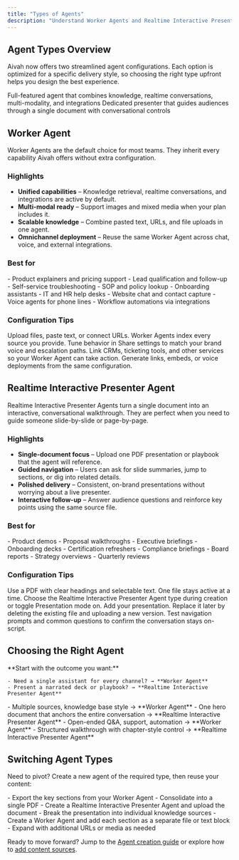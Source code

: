 ```yaml
---
title: "Types of Agents"
description: "Understand Worker Agents and Realtime Interactive Presenter Agents"
---
```


## Agent Types Overview

Aivah now offers two streamlined agent configurations. Each option is optimized for a specific delivery style, so choosing the right type upfront helps you design the best experience.

<CardGroup cols={2}>
  <Card title="Worker Agent" icon="rocket">
    Full-featured agent that combines knowledge, realtime conversations, multi-modality, and integrations
  </Card>
  <Card title="Realtime Interactive Presenter Agent" icon="presentation">
    Dedicated presenter that guides audiences through a single document with conversational controls
  </Card>
</CardGroup>

## Worker Agent

Worker Agents are the default choice for most teams. They inherit every capability Aivah offers without extra configuration.

### Highlights

- **Unified capabilities** – Knowledge retrieval, realtime conversations, and integrations are active by default.
- **Multi-modal ready** – Support images and mixed media when your plan includes it.
- **Scalable knowledge** – Combine pasted text, URLs, and file uploads in one agent.
- **Omnichannel deployment** – Reuse the same Worker Agent across chat, voice, and external integrations.

### Best for

<AccordionGroup>
  <Accordion title="Customer and Revenue Teams">
    - Product explainers and pricing support  
    - Lead qualification and follow-up  
    - Self-service troubleshooting
  </Accordion>
  <Accordion title="Internal Enablement">
    - SOP and policy lookup  
    - Onboarding assistants  
    - IT and HR help desks
  </Accordion>
  <Accordion title="Always-On Experiences">
    - Website chat and contact capture  
    - Voice agents for phone lines  
    - Workflow automations via integrations
  </Accordion>
</AccordionGroup>

### Configuration Tips

<Steps>
  <Step title="Add Knowledge Sources">
    Upload files, paste text, or connect URLs. Worker Agents index every source you provide.
  </Step>
  <Step title="Tailor Responses">
    Tune behavior in Share settings to match your brand voice and escalation paths.
  </Step>
  <Step title="Connect Integrations">
    Link CRMs, ticketing tools, and other services so your Worker Agent can take action.
  </Step>
  <Step title="Publish Everywhere">
    Generate links, embeds, or voice deployments from the same configuration.
  </Step>
</Steps>

## Realtime Interactive Presenter Agent

Realtime Interactive Presenter Agents turn a single document into an interactive, conversational walkthrough. They are perfect when you need to guide someone slide-by-slide or page-by-page.

### Highlights

- **Single-document focus** – Upload one PDF presentation or playbook that the agent will reference.
- **Guided navigation** – Users can ask for slide summaries, jump to sections, or dig into related details.
- **Polished delivery** – Consistent, on-brand presentations without worrying about a live presenter.
- **Interactive follow-up** – Answer audience questions and reinforce key points using the same source file.

### Best for

<AccordionGroup>
  <Accordion title="Sales Presentations">
    - Product demos  
    - Proposal walkthroughs  
    - Executive briefings
  </Accordion>
  <Accordion title="Training and Enablement">
    - Onboarding decks  
    - Certification refreshers  
    - Compliance briefings
  </Accordion>
  <Accordion title="Investor and Leadership Updates">
    - Board reports  
    - Strategy overviews  
    - Quarterly reviews
  </Accordion>
</AccordionGroup>

### Configuration Tips

<Steps>
  <Step title="Prepare the Document">
    Use a PDF with clear headings and selectable text. One file stays active at a time.
  </Step>
  <Step title="Enable Presenter Mode">
    Choose the Realtime Interactive Presenter Agent type during creation or toggle Presentation mode on.
  </Step>
  <Step title="Upload the Deck">
    Add your presentation. Replace it later by deleting the existing file and uploading a new version.
  </Step>
  <Step title="Rehearse the Flow">
    Test navigation prompts and common questions to confirm the conversation stays on-script.
  </Step>
</Steps>

## Choosing the Right Agent

<Tabs>
  <Tab title="Decision Guide">
    **Start with the outcome you want:**
    
    - Need a single assistant for every channel? → **Worker Agent**
    - Present a narrated deck or playbook? → **Realtime Interactive Presenter Agent**
  </Tab>
  <Tab title="Content Strategy">
    - Multiple sources, knowledge base style → **Worker Agent**  
    - One hero document that anchors the entire conversation → **Realtime Interactive Presenter Agent**
  </Tab>
  <Tab title="Interaction Pattern">
    - Open-ended Q&A, support, automation → **Worker Agent**  
    - Structured walkthrough with chapter-style control → **Realtime Interactive Presenter Agent**
  </Tab>
</Tabs>

## Switching Agent Types

Need to pivot? Create a new agent of the required type, then reuse your content:

<AccordionGroup>
  <Accordion title="Worker to Presenter">
    - Export the key sections from your Worker Agent  
    - Consolidate into a single PDF  
    - Create a Realtime Interactive Presenter Agent and upload the document
  </Accordion>
  <Accordion title="Presenter to Worker">
    - Break the presentation into individual knowledge sources  
    - Create a Worker Agent and add each section as a separate file or text block  
    - Expand with additional URLs or media as needed
  </Accordion>
</AccordionGroup>

Ready to move forward? Jump to the [Agent creation guide](/knowledge-agent/create-agent) or explore how to [add content sources](/knowledge-agent/add-content).
